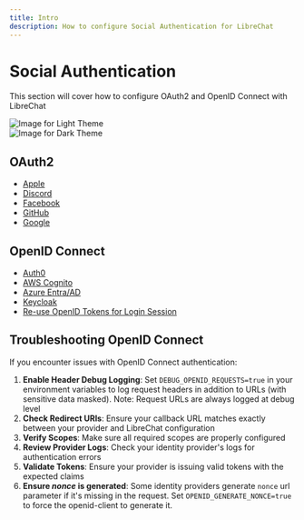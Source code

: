 ```yaml
---
title: Intro
description: How to configure Social Authentication for LibreChat
---
```


# Social Authentication

This section will cover how to configure OAuth2 and OpenID Connect with LibreChat

<div style={{ padding: "20px", display: "flex", justifyContent: "center", alignItems: "center", flexDirection: "column" }}>
  <div className="image-light-theme">
    <img src="https://github.com/danny-avila/LibreChat/assets/32828263/786fa525-73c4-4640-b4cf-91925ad8802e" style={{ width: "75%", height: "75%" }} alt="Image for Light Theme" />
  </div>

  <div className="image-dark-theme">
    <img src="https://github.com/danny-avila/LibreChat/assets/32828263/dddc34c6-9602-4177-89e8-4c0db01b0eac" style={{ width: "75%", height: "75%" }} alt="Image for Dark Theme" />
  </div>
</div>

## OAuth2

- [Apple](/docs/configuration/authentication/OAuth2-OIDC/apple)
- [Discord](/docs/configuration/authentication/OAuth2-OIDC/discord)
- [Facebook](/docs/configuration/authentication/OAuth2-OIDC/facebook)
- [GitHub](/docs/configuration/authentication/OAuth2-OIDC/github)
- [Google](/docs/configuration/authentication/OAuth2-OIDC/google)

## OpenID Connect

- [Auth0](/docs/configuration/authentication/OAuth2-OIDC/auth0)
- [AWS Cognito](/docs/configuration/authentication/OAuth2-OIDC/aws)
- [Azure Entra/AD](/docs/configuration/authentication/OAuth2-OIDC/azure)
- [Keycloak](/docs/configuration/authentication/OAuth2-OIDC/keycloak)
- [Re-use OpenID Tokens for Login Session](/docs/configuration/authentication/OAuth2-OIDC/token-reuse)

## Troubleshooting OpenID Connect

If you encounter issues with OpenID Connect authentication:

1. **Enable Header Debug Logging**: Set `DEBUG_OPENID_REQUESTS=true` in your environment variables to log request headers in addition to URLs (with sensitive data masked). Note: Request URLs are always logged at debug level
2. **Check Redirect URIs**: Ensure your callback URL matches exactly between your provider and LibreChat configuration
3. **Verify Scopes**: Make sure all required scopes are properly configured
4. **Review Provider Logs**: Check your identity provider's logs for authentication errors
5. **Validate Tokens**: Ensure your provider is issuing valid tokens with the expected claims
6. **Ensure _nonce_ is generated**: Some identity providers generate `nonce` url parameter if it's missing in the request. Set `OPENID_GENERATE_NONCE=true` to force the openid-client to generate it.

